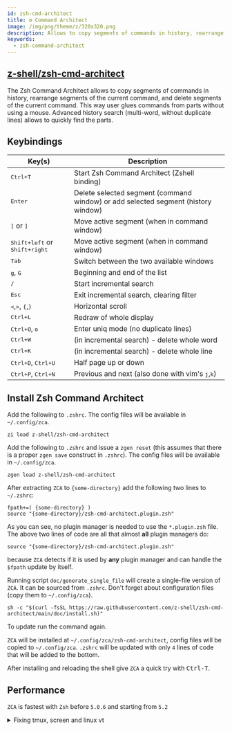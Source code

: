 ```yaml
---
id: zsh-cmd-architect
title: ⚙️ Command Architect
image: /img/png/theme/z/320x320.png
description: Allows to copy segments of commands in history, rearrange segments of the current command, and delete segments of the current command.
keywords:
  - zsh-command-architect
---
```


<!-- @format -->


## <i class="fa-brands fa-github"></i> [z-shell/zsh-cmd-architect][zsh-cmd-architect]

The Zsh Command Architect allows to copy segments of commands in history, rearrange segments of the current command, and delete segments of the current command. This way user glues commands from parts without using a mouse. Advanced history search (multi-word, without duplicate lines) allows to quickly find the parts.

## Keybindings

| Key(s)                                                                                                                               | Description                                                                       |
| ------------------------------------------------------------------------------------------------------------------------------------ | --------------------------------------------------------------------------------- |
| <kbd><kbd><samp>Ctrl</samp></kbd>+<kbd><samp>T</samp></kbd></kbd>                                                                    | Start Zsh Command Architect (Zshell binding)                                      |
| <kbd><samp>Enter</samp></kbd>                                                                                                        | Delete selected segment (command window) or add selected segment (history window) |
| <kbd><samp>[</samp></kbd> or <kbd><samp>]</samp></kbd>                                                                               | Move active segment (when in command window)                                      |
| <kbd><kbd><samp>Shift</samp></kbd>+<kbd><samp>left</samp></kbd></kbd> or <kbd><kbd>Shift</kbd>+<kbd>right</kbd></kbd>                | Move active segment (when in command window)                                      |
| <kbd><samp>Tab</samp></kbd>                                                                                                          | Switch between the two available windows                                          |
| <kbd><samp>g</samp></kbd>, <kbd><samp>G</samp></kbd>                                                                                 | Beginning and end of the list                                                     |
| <kbd><samp>/</samp></kbd>                                                                                                            | Start incremental search                                                          |
| <kbd>Esc</kbd>                                                                                                                       | Exit incremental search, clearing filter                                          |
| <kbd><samp>\<</samp></kbd>,<kbd><samp>></samp></kbd>, <kbd><samp>\{</samp></kbd>,<kbd><samp>}</samp></kbd>                           | Horizontal scroll                                                                 |
| <kbd><kbd><samp>Ctrl</samp></kbd>+<kbd><samp>L</samp></kbd></kbd>                                                                    | Redraw of whole display                                                           |
| <kbd><kbd><samp>Ctrl</samp></kbd>+<kbd><samp>O</samp></kbd></kbd>, <kbd>o</kbd>                                                      | Enter uniq mode (no duplicate lines)                                              |
| <kbd><kbd><samp>Ctrl</samp></kbd>+<kbd><samp>W</samp></kbd></kbd>                                                                    | (in incremental search) - delete whole word                                       |
| <kbd><kbd><samp>Ctrl</samp></kbd>+<kbd><samp>K</samp></kbd></kbd>                                                                    | (in incremental search) - delete whole line                                       |
| <kbd><kbd><samp>Ctrl</samp></kbd>+<kbd><samp>D</samp></kbd></kbd>, <kbd><kbd><samp>Ctrl</samp></kbd>+<kbd><samp>U</samp></kbd></kbd> | Half page up or down                                                              |
| <kbd><kbd><samp>Ctrl</samp></kbd>+<kbd><samp>P</samp></kbd></kbd>, <kbd><kbd><samp>Ctrl</samp></kbd>+<kbd><samp>N</samp></kbd></kbd> | Previous and next (also done with vim's <kbd>j</kbd>,<kbd>k</kbd>)                |

## Install Zsh Command Architect

<Tabs>
  <TabItem value="zi" label="Zi" default>

Add the following to `.zshrc`. The config files will be available in `~/.config/zca`.

```shell title="~/.zshrc"
zi load z-shell/zsh-cmd-architect
```

  </TabItem>
  <TabItem value="zgen" label="Zgen">

Add the following to `.zshrc` and issue a `zgen reset` (this assumes that there is a proper `zgen save` construct in `.zshrc`). The config files will be available in `~/.config/zca`.

```shell title="~/.zshrc"
zgen load z-shell/zsh-cmd-architect
```

  </TabItem>
  <TabItem value="manual" label="Manual">

After extracting `ZCA` to `{some-directory}` add the following two lines to `~/.zshrc`:

```shell title="~/.zshrc" showLineNumbers
fpath+=( {some-directory} )
source "{some-directory}/zsh-cmd-architect.plugin.zsh"
```

As you can see, no plugin manager is needed to use the `*.plugin.zsh` file. The above two lines of code are all that almost **all** plugin managers do:

```shell title="~/.zshrc"
source "{some-directory}/zsh-cmd-architect.plugin.zsh"
```

because `ZCA` detects if it is used by **any** plugin manager and can handle the `$fpath` update by itself.

  </TabItem>
  <TabItem value="single-file" label="Single File">

Running script `doc/generate_single_file` will create a single-file version of `ZCA`. It can be sourced from `.zshrc`. Don't forget about configuration files (copy them to `~/.config/zca`).

  </TabItem>
  <TabItem value="standalone" label="Standalone">

```shell
sh -c "$(curl -fsSL https://raw.githubusercontent.com/z-shell/zsh-cmd-architect/main/doc/install.sh)"
```

To update run the command again.

`ZCA` will be installed at `~/.config/zca/zsh-cmd-architect`, config files will be copied to `~/.config/zca`. `.zshrc` will be updated with only `4` lines of code that will be added to the bottom.

After installing and reloading the shell give `ZCA` a quick try with <kbd>Ctrl-T</kbd>.

  </TabItem>
</Tabs>

## Performance

`ZCA` is fastest with `Zsh` before `5.0.6` and starting from `5.2`

<details>
<summary>Fixing tmux, screen and linux vt</summary>

If `TERM=screen-256color` (often a case for `tmux` and `screen` sessions) then `ncv` terminfo capability will have `2`nd bit set. This in general means that underline won't work. To fix this by creating your own `ncv=0`-equipped terminfo file, run:

```shell
{ infocmp -x screen-256color; printf '\t%s\n' 'ncv@,'; } > /tmp/t && tic -x /tmp/t
```

A file will be created in directory `~/.terminfo` and will be automatically used, `tmux` and `screen` will work. Similar is for Linux virtual terminal:

```shell
{ infocmp -x linux; printf '\t%s\n' 'ncv@,'; } > /tmp/t && tic -x /tmp/t
```

It will not display underline properly, but will instead highlight by a color, which is quite nice. The same will not work for FreeBSD's vt, `ZCA` will detect if that vt is used and will revert to highlighting elements via `reverse` mode.

</details>

<!-- end-of-file -->
<!-- links -->
<!-- external -->

[zsh-cmd-architect]: https://github.com/z-shell/zsh-cmd-architect
